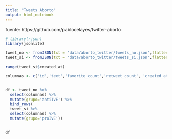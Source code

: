 ```yaml
---
title: "Tweets Aborto"
output: html_notebook
---
```


fuente: https://github.com/pablocelayes/twitter-aborto

```r
# library(rjson)
library(jsonlite)

```


```r
tweet_no <- fromJSON(txt = 'data/aborto_twitter/tweets_no.json',flatten = TRUE )
tweet_si <- fromJSON(txt = 'data/aborto_twitter/tweets_si.json',flatten = TRUE )

```

```r
range(tweet_si$created_at)

columnas <- c('id','text','favorite_count','retweet_count', 'created_at','user.statuses_count','user.description','user.friends_count')


df <- tweet_no %>% 
  select(columnas) %>% 
  mutate(grupo='antiIVE') %>% 
  bind_rows(
  tweet_si %>% 
  select(columnas) %>% 
  mutate(grupo='proIVE'))
  
```


```r
df
```

